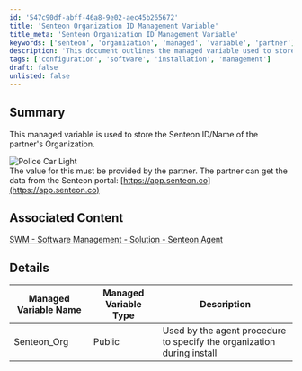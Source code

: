 ```yaml
---
id: '547c90df-abff-46a8-9e02-aec45b265672'
title: 'Senteon Organization ID Management Variable'
title_meta: 'Senteon Organization ID Management Variable'
keywords: ['senteon', 'organization', 'managed', 'variable', 'partner']
description: 'This document outlines the managed variable used to store the Senteon ID/Name of the partner organization. It provides details on how partners can obtain this information from the Senteon portal and its usage in agent procedures during installation.'
tags: ['configuration', 'software', 'installation', 'management']
draft: false
unlisted: false
---
```

## Summary

This managed variable is used to store the Senteon ID/Name of the partner's Organization.

![Police Car Light](https://c.tenor.com/8vSJsVW-1pQAAAAj/police-car-light-joypixels.gif)  
The value for this must be provided by the partner. The partner can get the data from the Senteon portal: [https://app.senteon.co](https://app.senteon.co)

## Associated Content

[SWM - Software Management - Solution - Senteon Agent](https://proval.itglue.com/DOC-5078775-16541168)

## Details

| Managed Variable Name | Managed Variable Type | Description                                                  |
|-----------------------|-----------------------|--------------------------------------------------------------|
| Senteon_Org           | Public                | Used by the agent procedure to specify the organization during install |











